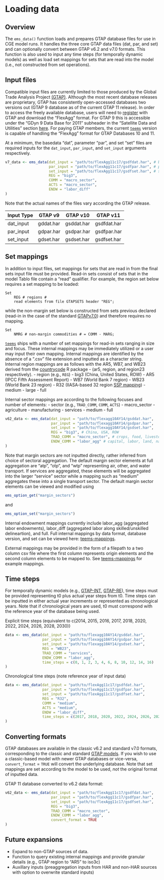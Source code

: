# Loading data

## Overview

The `ems_data()` function loads and prepares GTAP database files for use in CGE model runs. It handles the three core GTAP data files (dat, par, and set) and can optionally convert between GTAP v6.2 and v7.0 formats. This function is also used to input any time steps (for temporally dynamic models) as well as load set mappings for sets that are read into the model (i.e., not constructed from set operations).

## Input files
Compatible input files are currently limited to those produced by the Global Trade Analysis Project [(GTAP)](https://www.gtap.agecon.purdue.edu/). Although the most recent database releases are proprietary, GTAP has consistently open-accessed databases two versions out (GTAP 9 database as of the current GTAP 11 release). In order to access the freely available database, users will need to [register](https://www.gtap.agecon.purdue.edu/access_member/profile/profile_addnew.aspx) with GTAP and download the "FlexAgg" format. For GTAP 9 this is accessible under the "GDyn 9 Data Base for 2011" subheader in the "Satellite Data and Utilities" section [here](https://www.gtap.agecon.purdue.edu/databases/archives.asp). For paying GTAP members, the current [`teems`](https://github.com/teemsphere/teems-R) version is capable of handling the "FlexAgg" format for GTAP Databases 10 and 11.

At a minimum, the basedata "dat", parameter "par", and set "set" files are required inputs for the `dat_input`, `par_input`, and `set_input` arguments respectively. 
```r
v7_data <- ems_data(dat_input = "path/to/flexAgg11c17/gsdfdat.har", # basedata coefficients
                    par_input = "path/to/flexAgg11c17/gsdfpar.har", # parameter coefficients
                    set_input = "path/to/flexAgg11c17/gsdfset.har", # set elements
                    REG = "big3",
                    COMM = "macro_sector",
                    ACTS = "macro_sector",
                    ENDW = "labor_diff"
)
```
Note that the actual names of the files vary according the GTAP release.

| Input Type | GTAP v9 | GTAP v10 | GTAP v11 |
|------------|---------|----------|----------|
| dat_input  | gddat.har | gsddat.har | gsdfdat.har |
| par_input  | gdpar.har | gsdpar.har | gsdfpar.har |
| set_input  | gdset.har | gsdset.har | gsdfset.har |


## Set mappings
In addition to input files, set mappings for sets that are read in from the final sets input file must be provided. Read-in sets consist of sets that in the model Tablo file contain a "read" qualifier. For example, the region set below requires a set mapping to be loaded:
```
Set
    REG # regions #
    read elements from file GTAPSETS header "REG";  
```
while the non-margin set below is constructed from sets previous declared (read-in in the case of the standard [GTAPv7.0](https://github.com/teemsphere/teems-models/blob/main/GTAPv7.0/GTAPv7.0.tab)) and therefore requires no mapping.
```
Set
    NMRG # non-margin commodities # = COMM - MARG;  
```

[`teems`](https://github.com/teemsphere/teems-R) ships with a number of set mappings for read-in sets ranging in size and focus. These internal mappings may be immediately utilized or a user may input their own mapping. Internal mappings are identified by the absence of a ".csv" file extension and inputted as a character string. Internal region mappings are as follows with the AR5, WB7, and WB23 derived from the [countrycode](https://vincentarelbundock.github.io/countrycode/#/man/codelist) R package - (ar5, region, and region23 respectively).
- region (e.g., `REG`)
  - big3 (China, United States, ROW)
  - AR5 (IPCC Fifth Assessment Report)
  - WB7 (World Bank 7 region)
  - WB23 (World Bank 23 region)
  - R32 (IIASA-based 32 region [SSP mapping](https://tntcat.iiasa.ac.at/SspDb/dsd?Action=htmlpage&page=10))
  - medium
  - large
  - full

Internal sector mappings are according to the following focuses and number of elements:
- sector (e.g., `TRAD_COMM`, `COMM`, `ACTS`)
  - macro_sector
  - agriculture
  - manufacturing
  - services
  - medium
  - full

```r
v62_data <- ems_data(dat_input = "path/to/flexagg10AY14/gsddat.har",
                     par_input = "path/to/flexagg10AY14/gsdpar.har",
                     set_input = "path/to/flexagg10AY14/gsdset.har",
                     REG = "big3", # China, USA, ROW
                     TRAD_COMM = "macro_sector", # crops, food, livestock, mnfcs, svces
                     ENDW_COMM = "labor_agg" # capital, labor, land, natlres
)
```

Note that margin sectors are not inputted directly, rather inferred from choice of sectoral aggregation. The default margin sector elements at full aggregation are "atp", "otp", and "wtp" representing air, other, and water transport. If services are aggregated, these elements will be aggregated into the larger "service" sector while a mapping such as "medium" aggregates these into a single transport sector. The default margin sector elements can be viewed and modified using 
```r
ems_option_get("margin_sectors")
```
and 
```r
ems_option_set("margin_sectors")
```

Internal endowment mappings currently include labor_agg (aggregated labor endowments), labor_diff (aggregated labor along skilled/unskilled delineartion), and full. Full internal mappings by data format, database version, and set can be viewed here: [teems-mappings](https://github.com/teemsphere/teems-mappings).

External mappings may be provided in the form of a filepath to a two column csv file where the first column represents origin elements and the second column elements to be mapped to. See [teems-mappings](https://github.com/teemsphere/teems-mappings) for example mappings.


<!-- ## Auxilliary inputs -->

## Time steps
For temporally dynamic models (e.g., [GTAP-INT](https://github.com/teemsphere/teems-models/tree/main/GTAP-INTv1), [GTAP-RE](https://github.com/teemsphere/teems-models/tree/main/GTAP-REv1)), time steps must be provided representing t0 plus actual year steps from t0. Time steps can be inputted in either actual year increments or represented as chronological years. Note that if chronological years are used, t0 must correspond with the reference year of the database being used.

Explicit time steps (equivalent to c(2014, 2015, 2016, 2017, 2018, 2020, 2022, 2024, 2026, 2028, 2030))
```r
data <- ems_data(dat_input = "path/to/flexagg10AY14/gsddat.har",
                 par_input = "path/to/flexagg10AY14/gsdpar.har",
                 set_input = "path/to/flexagg10AY14/gsdset.har",
                 REG = "WB23",
                 TRAD_COMM = "services",
                 ENDW_COMM = "labor_agg",
                 time_steps = c(0, 1, 2, 3, 4, 6, 8, 10, 12, 14, 16)
)
```

Chronological time steps (note reference year of input data)
```r
data <- ems_data(dat_input = "path/to/flexAgg11c17/gsdfdat.har",
                 par_input = "path/to/flexAgg11c17/gsdfpar.har",
                 set_input = "path/to/flexAgg11c17/gsdfset.har",
                 REG = "R32",
                 COMM = "medium",
                 ACTS = "medium",
                 ENDW = "labor_diff",
                 time_steps = c(2017, 2018, 2020, 2022, 2024, 2026, 2028, 2030)
) 
```
## Converting formats
GTAP databases are available in the classic v6.2 and standard v7.0 formats, corresponding to the classic and standard [GTAP models
](https://www.gtap.agecon.purdue.edu/models/current.asp). If you wish to use a classic-based model with newer GTAP databases or vice-versa, `convert_format` = `TRUE` will convert the underlying database. Note that set mappings are set according to the model to be used, *not* the original format of inputted data.

GTAP 11 database converted to v6.2 data format:
```r
v62_data <- ems_data(dat_input = "path/to/flexAgg11c17/gsdfdat.har",
                     par_input = "path/to/flexAgg11c17/gsdfpar.har",
                     set_input = "path/to/flexAgg11c17/gsdfset.har",
                     REG = "big3",
                     TRAD_COMM = "macro_sector",
                     ENDW_COMM = "labor_agg",
                     convert_format = TRUE
)
```

## Future expansions
* Expand to non-GTAP sources of data.
* Function to query existing internal mappings and provide granular details (e.g., GTAP region to "AR5" to iso3c)
* Auxillary inputs (preaggregation inputs from HAR and non-HAR sources with option to overwrite standard inputs)
